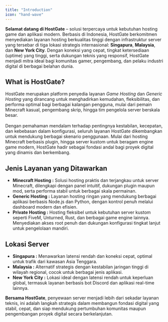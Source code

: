 ```yaml
---
title: "Introduction"
icon: "hand-wave"
---
```


**Selamat datang di HostGate** – solusi terpercaya untuk kebutuhan hosting game dan aplikasi modern. Berbasis di Indonesia, HostGate berkomitmen menyediakan layanan hosting berkualitas tinggi dengan infrastruktur server yang tersebar di tiga lokasi strategis internasional: **Singapura**, **Malaysia**, dan **New York City**. Dengan koneksi yang cepat, tingkat ketersediaan (uptime) yang tinggi, serta dukungan teknis yang responsif, HostGate menjadi mitra ideal bagi komunitas gamer, pengembang, dan pelaku industri digital di berbagai belahan dunia.

## What is HostGate?
HostGate merupakan platform penyedia layanan _Game Hosting_ dan _Generic Hosting_ yang dirancang untuk menghadirkan kemudahan, fleksibilitas, dan performa optimal bagi berbagai kalangan pengguna, mulai dari pemain Minecraft kasual, pengembang skrip, hingga tim pengelola server berskala besar.<br/><br/>
Dengan pemahaman mendalam terhadap pentingnya kestabilan, kecepatan, dan kebebasan dalam konfigurasi, seluruh layanan HostGate dikembangkan untuk mendukung berbagai skenario penggunaan. Mulai dari hosting Minecraft berbasis plugin, hingga server kustom untuk beragam engine game modern, HostGate hadir sebagai fondasi andal bagi proyek digital yang dinamis dan berkembang.

## Jenis Layanan yang Ditawarkan
- **Minecraft Hosting :** Solusi hosting praktis dan terjangkau untuk server Minecraft, dilengkapi dengan panel intuitif, dukungan plugin maupun mod, serta performa stabil untuk berbagai skala permainan.
- **Generic Hosting :** Layanan hosting ringan yang mendukung berbagai aplikasi berbasis Node.js dan Python, dengan kontrol penuh melalui dashboard modern dan efisien.
- **Private Hosting :** Hosting fleksibel untuk kebutuhan server kustom seperti FiveM, Unturned, Rust, dan berbagai game engine lainnya. Menyediakan akses root penuh dan dukungan konfigurasi tingkat lanjut untuk pengelolaan mandiri.

## Lokasi Server
- **Singapura :** Menawarkan latensi rendah dan koneksi cepat, optimal untuk trafik dari kawasan Asia Tenggara.
- **Malaysia :** Alternatif strategis dengan kestabilan jaringan tinggi di wilayah regional, cocok untuk berbagai jenis aplikasi.
- **New York City :** Lokasi ideal dengan latensi rendah untuk keperluan global, termasuk layanan berbasis bot Discord dan aplikasi real-time lainnya.

**Bersama HostGate**, penyewaan server menjadi lebih dari sekadar layanan teknis, ini adalah langkah strategis dalam membangun fondasi digital yang stabil, cepat, dan siap mendukung pertumbuhan komunitas maupun pengembangan proyek digital secara berkelanjutan.